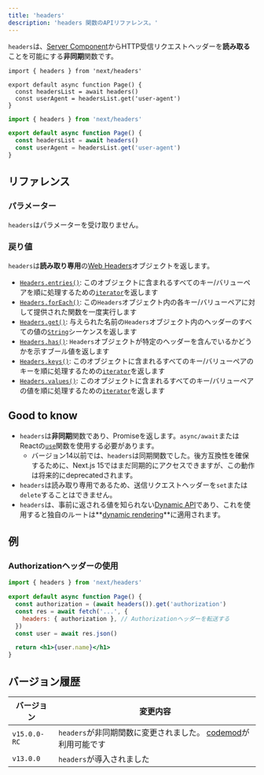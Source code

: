 ```yaml
---
title: 'headers'
description: 'headers 関数のAPIリファレンス。'
---
```


`headers`は、[Server Component](/docs/app/building-your-application/rendering/server-components)からHTTP受信リクエストヘッダーを**読み取る**ことを可能にする**非同期**関数です。

<Tabs>
<TabItem value="tsx" label="TypeScript">

```tsx title="app/page.tsx" switcher
import { headers } from 'next/headers'

export default async function Page() {
  const headersList = await headers()
  const userAgent = headersList.get('user-agent')
}
```
</TabItem>
<TabItem value="jsx" label="JavaScript">

```jsx title="app/page.js" switcher
import { headers } from 'next/headers'

export default async function Page() {
  const headersList = await headers()
  const userAgent = headersList.get('user-agent')
}
```
</TabItem>
</Tabs>


## リファレンス

### パラメーター

`headers`はパラメーターを受け取りません。

### 戻り値

`headers`は**読み取り専用**の[Web Headers](https://developer.mozilla.org/docs/Web/API/Headers)オブジェクトを返します。

- [`Headers.entries()`](https://developer.mozilla.org/docs/Web/API/Headers/entries): このオブジェクトに含まれるすべてのキー/バリューペアを順に処理するための[`iterator`](https://developer.mozilla.org/docs/Web/JavaScript/Reference/Iteration_protocols)を返します
- [`Headers.forEach()`](https://developer.mozilla.org/docs/Web/API/Headers/forEach): この`Headers`オブジェクト内の各キー/バリューペアに対して提供された関数を一度実行します
- [`Headers.get()`](https://developer.mozilla.org/docs/Web/API/Headers/get): 与えられた名前の`Headers`オブジェクト内のヘッダーのすべての値の[`String`](https://developer.mozilla.org/docs/Web/JavaScript/Reference/Global_Objects/String)シーケンスを返します
- [`Headers.has()`](https://developer.mozilla.org/docs/Web/API/Headers/has): `Headers`オブジェクトが特定のヘッダーを含んでいるかどうかを示すブール値を返します
- [`Headers.keys()`](https://developer.mozilla.org/docs/Web/API/Headers/keys): このオブジェクトに含まれるすべてのキー/バリューペアのキーを順に処理するための[`iterator`](https://developer.mozilla.org/docs/Web/JavaScript/Reference/Iteration_protocols)を返します
- [`Headers.values()`](https://developer.mozilla.org/docs/Web/API/Headers/values): このオブジェクトに含まれるすべてのキー/バリューペアの値を順に処理するための[`iterator`](https://developer.mozilla.org/docs/Web/JavaScript/Reference/Iteration_protocols)を返します

## Good to know

- `headers`は**非同期**関数であり、Promiseを返します。`async/await`またはReactの[`use`](https://react.dev/reference/react/use)関数を使用する必要があります。
  - バージョン14以前では、`headers`は同期関数でした。後方互換性を確保するために、Next.js 15ではまだ同期的にアクセスできますが、この動作は将来的にdeprecatedされます。
- `headers`は読み取り専用であるため、送信リクエストヘッダーを`set`または`delete`することはできません。
- `headers`は、事前に返される値を知られない[Dynamic API](/docs/app/building-your-application/rendering/server-components#server-rendering-strategies#dynamic-apis)であり、これを使用すると独自のルートは**[dynamic rendering](/docs/app/building-your-application/rendering/server-components#dynamic-rendering)**に適用されます。

## 例

### Authorizationヘッダーの使用

```jsx title="app/page.js"
import { headers } from 'next/headers'

export default async function Page() {
  const authorization = (await headers()).get('authorization')
  const res = await fetch('...', {
    headers: { authorization }, // Authorizationヘッダーを転送する
  })
  const user = await res.json()

  return <h1>{user.name}</h1>
}
```

## バージョン履歴

| バージョン   | 変更内容                                                                                      |
| ------------ | -------------------------------------------------------------------------------------------- |
| `v15.0.0-RC` | `headers`が非同期関数に変更されました。 [codemod](/docs/app/building-your-application/upgrading/codemods#150)が利用可能です |
| `v13.0.0`    | `headers`が導入されました                                                                     |